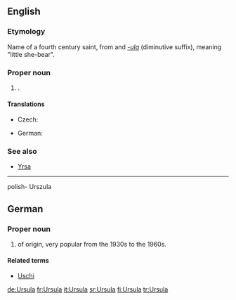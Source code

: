 {{see|Uršula}}
==English==

===Etymology===
Name of a fourth century saint, from {{L.}} {{term|ursa||female bear|lang=la}} and ''[[-ula]]'' (diminutive suffix), meaning "little she-bear".

===Proper noun===
{{infl|en|proper noun}}

# {{given name|female}}.

====Translations====
{{trans-top|female given name}}
*Czech: {{t-|cs|Uršula}}
{{trans-mid}}
*German: {{t+|de|Ursula}}
{{trans-bottom}}

===See also===
* [[Yrsa]]

----
polish-  Urszula

==German==

===Proper noun===
{{infl|de|proper noun}}

# {{given name|female||de:}} of {{L.|de}} origin, very popular from the 1930s to the 1960s.

====Related terms====
* [[Uschi]]

[[de:Ursula]]
[[fr:Ursula]]
[[it:Ursula]]
[[sr:Ursula]]
[[fi:Ursula]]
[[tr:Ursula]]